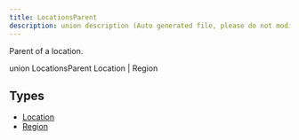 ```yaml
---
title: LocationsParent
description: union description (Auto generated file, please do not modify)
---
```



Parent of a location.

<GQLCodeSnippet>
<GQLLine><GQLKeyword>union</GQLKeyword> LocationsParent <GQLOpen /></GQLLine>
<GQLLine> </GQLLine>
<GQLLine><GQLTab /><GQLLink href="/ecdn-api-objects/Location">Location</GQLLink><GQLOperator> | </GQLOperator><GQLLink href="/ecdn-api-objects/Region">Region</GQLLink></GQLLine>
<GQLLine> </GQLLine>
<GQLLine><GQLClose /></GQLLine>
</GQLCodeSnippet>


## Types

- [Location](/ecdn-api-objects/Location)
- [Region](/ecdn-api-objects/Region)
